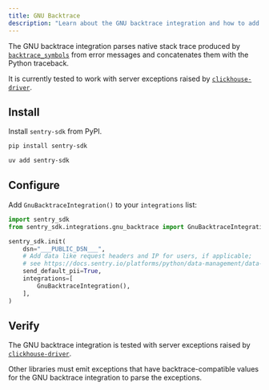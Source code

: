 ```yaml
---
title: GNU Backtrace
description: "Learn about the GNU backtrace integration and how to add it to your integrations list."
---
```


The GNU backtrace integration parses native stack trace produced by [`backtrace_symbols`](https://linux.die.net/man/3/backtrace_symbols) from error messages and concatenates them with the Python traceback.

It is currently tested to work with server exceptions raised by [`clickhouse-driver`](https://github.com/mymarilyn/clickhouse-driver).

## Install

Install `sentry-sdk` from PyPI.

```bash {tabTitle:pip}
pip install sentry-sdk
```
```bash {tabTitle:uv}
uv add sentry-sdk
```

## Configure

Add `GnuBacktraceIntegration()` to your `integrations` list:


```python
import sentry_sdk
from sentry_sdk.integrations.gnu_backtrace import GnuBacktraceIntegration

sentry_sdk.init(
    dsn="___PUBLIC_DSN___",
    # Add data like request headers and IP for users, if applicable;
    # see https://docs.sentry.io/platforms/python/data-management/data-collected/ for more info
    send_default_pii=True,
    integrations=[
        GnuBacktraceIntegration(),
    ],
)
```

## Verify

The GNU backtrace integration is tested with server exceptions raised by [`clickhouse-driver`](https://github.com/mymarilyn/clickhouse-driver).

Other libraries must emit exceptions that have backtrace-compatible values for the GNU backtrace integration to parse the exceptions.
